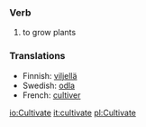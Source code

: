 ===Verb===
#to grow plants

===Translations===
*Finnish: [[viljellä]]
*Swedish: [[odla]]
*French: [[cultiver]]

[[io:Cultivate]]
[[it:cultivate]]
[[pl:Cultivate]]
